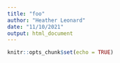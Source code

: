```yaml
---
title: "foo"
author: "Heather Leonard"
date: "11/10/2021"
output: html_document
---
```


```r
knitr::opts_chunk$set(echo = TRUE)
```
